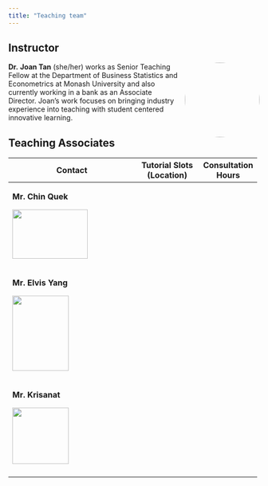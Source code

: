 ```yaml
---
title: "Teaching team"
---
```


## Instructor

![](images/team/joan.jpeg){style="float:right;padding: 0 0 0 10px;" style="border-radius: 50%;" fig-alt="Photo of Dr. Joan" width="150"}

**Dr.** **Joan Tan** (she/her) works as Senior Teaching Fellow at the Department of Business Statistics and Econometrics at Monash University and also currently working in a bank as an Associate Director. Joan's work focuses on bringing industry experience into teaching with student centered innovative learning.

## Teaching Associates

+-------------------------------------------------------+---------------------------+--------------------+
| Contact                                               | Tutorial Slots (Location) | Consultation Hours |
+=======================================================+===========================+====================+
| **Mr. Chin Quek**                                     |                           |                    |
|                                                       |                           |                    |
| ![](images/team/chin.jpg){width="4cm" height="2.6cm"} |                           |                    |
+-------------------------------------------------------+---------------------------+--------------------+
| **Mr. Elvis Yang**                                    |                           |                    |
|                                                       |                           |                    |
| ![](images/team/elvis.jpeg){width="3cm" height="4cm"} |                           |                    |
+-------------------------------------------------------+---------------------------+--------------------+
| **Mr. Krisanat**                                      |                           |                    |
|                                                       |                           |                    |
| ![](images/team/krisanat.jpg){width="3cm"}            |                           |                    |
+-------------------------------------------------------+---------------------------+--------------------+
|                                                       |                           |                    |
+-------------------------------------------------------+---------------------------+--------------------+
